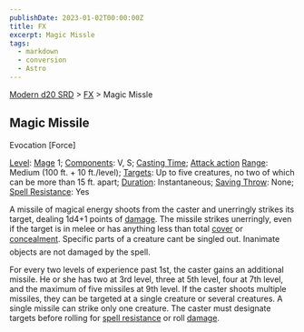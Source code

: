 ```yaml
---
publishDate: 2023-01-02T00:00:00Z
title: FX
excerpt: Magic Missle
tags:
  - markdown
  - conversion
  - Astro
---
```


[Modern d20 SRD](/#modernD20) > [FX](modern-d20-srd-fx-index) > Magic Missle

## Magic Missile

Evocation [Force]

[Level](modern-d20-srd-fx-level): [Mage](modern-d20-srd-classes-advanced-mage) 1; [Components](modern-d20-srd-fx-components): V, S; [Casting Time](modern-d20-srd-fx-casting-time); [Attack action](modern-d20-srd-combat-attack-actions) [Range](modern-d20-srd-fx-range): Medium (100 ft. + 10 ft./level); [Targets](modern-d20-srd-fx-target): Up to five creatures, no two of which can be more than 15 ft. apart; [Duration](modern-d20-srd-fx-duration): Instantaneous; [Saving Throw](modern-d20-srd-basics-saving-throws): None; [Spell Resistance](modern-d20-srd-special-abilities-spell-resistance): Yes

A missile of magical energy shoots from the caster and unerringly strikes its target, dealing 1d4+1 points of [damage](modern-d20-srd-combat-damage).
The missile strikes unerringly, even if the target is in melee or has anything less than total [cover](modern-d20-srd-combat-cover) or [concealment](modern-d20-srd-combat-concealment). Specific parts of a creature cant be singled out. In­an­imate objects are not damaged by the spell.

For every two levels of experience past 1st, the caster gains an additional missile. He or she has two at 3rd level, three at 5th level, four at 7th level, and the maximum of five missiles at 9th level. If the caster shoots multiple missiles, they can be targeted at a single creature or several creatures. A single missile can strike only one creature. The caster must designate targets before rolling for [spell resistance](modern-d20-srd-special-abilities-spell-resistance) or roll [damage](modern-d20-srd-combat-damage).
